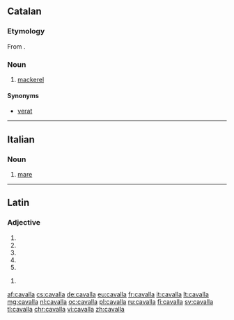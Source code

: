 ==Catalan==

===Etymology===
From {{etyl|es|ca}} {{term|caballa|lang=es}}.

===Noun===
{{ca-noun|f}}

# [[mackerel]]

====Synonyms====
* [[verat]]

----

==Italian==

===Noun===
{{it-noun||f||cavalle|m=cavallo}}

# [[mare]]

----

==Latin==

===Adjective===
{{la-adj-form|cavalla}}

# {{inflection of|cavallus||nom|f|s|lang=la}}
# {{inflection of|cavallus||nom|n|p|lang=la}}
# {{inflection of|cavallus||acc|n|p|lang=la}}
# {{inflection of|cavallus||voc|f|s|lang=la}}
# {{inflection of|cavallus||voc|n|p|lang=la}}

{{la-adj-form|cavallā}}

# {{inflection of|cavallus||abl|f|s|lang=la}}

[[af:cavalla]]
[[cs:cavalla]]
[[de:cavalla]]
[[eu:cavalla]]
[[fr:cavalla]]
[[it:cavalla]]
[[lt:cavalla]]
[[mg:cavalla]]
[[nl:cavalla]]
[[oc:cavalla]]
[[pl:cavalla]]
[[ru:cavalla]]
[[fi:cavalla]]
[[sv:cavalla]]
[[tl:cavalla]]
[[chr:cavalla]]
[[vi:cavalla]]
[[zh:cavalla]]